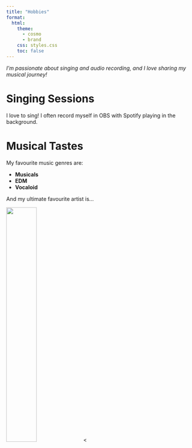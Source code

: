 ```yaml
---
title: "Hobbies"
format:
  html:
    theme:
      - cosmo
      - brand
    css: styles.css
    toc: false
---
```


::: {.callout-tip}
_I’m passionate about singing and audio recording, and I love sharing my musical journey!_
:::

# Singing Sessions

I love to sing! I often record myself in OBS with Spotify playing in the background. 

# Musical Tastes

My favourite music genres are:

- **Musicals**
- **EDM**
- **Vocaloid**

And my ultimate favourite artist is…

![](images/alanwalker.jpg){fig-alt="Alan Walker album cover" width="40%" class="project-image"}
<

